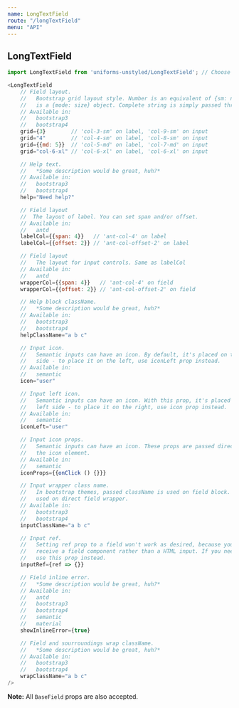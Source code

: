 ```yaml
---
name: LongTextField
route: "/longTextField"
menu: "API"
---
```

## LongTextField

```js
import LongTextField from 'uniforms-unstyled/LongTextField'; // Choose your theme package.

<LongTextField
    // Field layout.
    //   Bootstrap grid layout style. Number is an equivalent of {sm: n}. Object
    //   is a {mode: size} object. Complete string is simply passed through.
    // Available in:
    //   bootstrap3
    //   bootstrap4
    grid={3}        // 'col-3-sm' on label, 'col-9-sm' on input
    grid="4"        // 'col-4-sm' on label, 'col-8-sm' on input
    grid={{md: 5}}  // 'col-5-md' on label, 'col-7-md' on input
    grid="col-6-xl" // 'col-6-xl' on label, 'col-6-xl' on input

    // Help text.
    //   *Some description would be great, huh?*
    // Available in:
    //   bootstrap3
    //   bootstrap4
    help="Need help?"

    // Field layout
    //  The layout of label. You can set span and/or offset.
    // Available in:
    //   antd
    labelCol={{span: 4}}   // 'ant-col-4' on label
    labelCol={{offset: 2}} // 'ant-col-offset-2' on label

    // Field layout
    //   The layout for input controls. Same as labelCol
    // Available in:
    //   antd
    wrapperCol={{span: 4}}   // 'ant-col-4' on field
    wrapperCol={{offset: 2}} // 'ant-col-offset-2' on field

    // Help block className.
    //   *Some description would be great, huh?*
    // Available in:
    //   bootstrap3
    //   bootstrap4
    helpClassName="a b c"

    // Input icon.
    //   Semantic inputs can have an icon. By default, it's placed on the right
    //   side - to place it on the left, use iconLeft prop instead.
    // Available in:
    //   semantic
    icon="user"

    // Input left icon.
    //   Semantic inputs can have an icon. With this prop, it's placed on the
    //   left side - to place it on the right, use icon prop instead.
    // Available in:
    //   semantic
    iconLeft="user"

    // Input icon props.
    //   Semantic inputs can have an icon. These props are passed directly to
    //   the icon element.
    // Available in:
    //   semantic
    iconProps={{onClick () {}}}

    // Input wrapper class name.
    //   In bootstrap themes, passed className is used on field block. This is
    //   used on direct field wrapper.
    // Available in:
    //   bootstrap3
    //   bootstrap4
    inputClassName="a b c"

    // Input ref.
    //   Setting ref prop to a field won't work as desired, because you'll
    //   receive a field component rather than a HTML input. If you need an input ref,
    //   use this prop instead.
    inputRef={ref => {}}

    // Field inline error.
    //   *Some description would be great, huh?*
    // Available in:
    //   antd
    //   bootstrap3
    //   bootstrap4
    //   semantic
    //   material
    showInlineError={true}

    // Field and sourroundings wrap className.
    //   *Some description would be great, huh?*
    // Available in:
    //   bootstrap3
    //   bootstrap4
    wrapClassName="a b c"
/>
```

**Note:** All `BaseField` props are also accepted.

